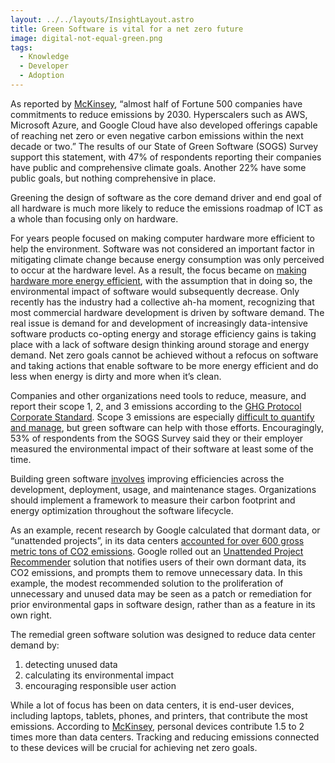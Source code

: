 ```yaml
---
layout: ../../layouts/InsightLayout.astro
title: Green Software is vital for a net zero future
image: digital-not-equal-green.png
tags:
  - Knowledge
  - Developer
  - Adoption
---
```


As reported by [McKinsey](https://www.mckinsey.com/capabilities/mckinsey-digital/our-insights/tech-forward/making-software-and-data-architectures-more-sustainable), “almost half of Fortune 500 companies have commitments to reduce emissions by 2030. Hyperscalers such as AWS, Microsoft Azure, and Google Cloud have also developed offerings capable of reaching net zero or even negative carbon emissions within the next decade or two.” The results of our State of Green Software (SOGS) Survey support this statement, with 47% of respondents reporting their companies have public and comprehensive climate goals. Another 22% have some public goals, but nothing comprehensive in place.

Greening the design of software as the core demand driver and end goal of all hardware is much more likely to reduce the emissions roadmap of ICT as a whole than focusing only on hardware.

For years people focused on making computer hardware more efficient to help the environment. Software was not considered an important factor in mitigating climate change because energy consumption was only perceived to occur at the hardware level. As a result, the focus became on [making hardware more energy efficient](https://ieeexplore.ieee.org/document/8988834), with the assumption that in doing so, the environmental impact of software would subsequently decrease. Only recently has the industry had a collective ah-ha moment, recognizing that most commercial hardware development is driven by software demand. The real issue is demand for and development of increasingly data-intensive software products co-opting energy and storage efficiency gains is taking place with a lack of software design thinking around storage and energy demand. Net zero goals cannot be achieved without a refocus on software and taking actions that enable software to be more energy efficient and do less when energy is dirty and more when it’s clean.

Companies and other organizations need tools to reduce, measure, and report their scope 1, 2, and 3 emissions according to the [GHG Protocol Corporate Standard](https://ghgprotocol.org/corporate-standard). Scope 3 emissions are especially [difficult to quantify and manage](https://www.thoughtworks.com/en-us/insights/articles/three-ways-clean-tech-can-help-you-tackle-scope-three-emissions), but green software can help with those efforts. Encouragingly, 53% of respondents from the SOGS Survey said they or their employer measured the environmental impact of their software at least some of the time.

Building green software [involves](https://www.tcs.com/what-we-do/research/white-paper/greening-software-net-zero-emissions-sustainability) improving efficiencies across the development, deployment, usage, and maintenance stages. Organizations should implement a framework to measure their carbon footprint and energy optimization throughout the software lifecycle.

As an example, recent research by Google calculated that dormant data, or “unattended projects”, in its data centers [accounted for over 600 gross metric tons of CO2 emissions](https://cloud.google.com/blog/topics/sustainability/new-tools-to-measure-and-reduce-your-environmental-impact?utm_medium=podcast&utm_source=bcast&utm_campaign=environment-variables). Google rolled out an [Unattended Project Recommender](https://cloud.google.com/blog/products/identity-security/google-cloud-launches-unattended-project-recommender) solution that notifies users of their own dormant data, its CO2 emissions, and prompts them to remove unnecessary data. In this example, the modest recommended solution to the proliferation of unnecessary and unused data may be seen as a patch or remediation for prior environmental gaps in software design, rather than as a feature in its own right.

The remedial green software solution was designed to reduce data center demand by:

1.  detecting unused data
2.  calculating its environmental impact
3.  encouraging responsible user action

While a lot of focus has been on data centers, it is end-user devices, including laptops, tablets, phones, and printers, that contribute the most emissions. According to [McKinsey](https://www.mckinsey.com/capabilities/mckinsey-digital/our-insights/the-green-it-revolution-a-blueprint-for-cios-to-combat-climate-change), personal devices contribute 1.5 to 2 times more than data centers. Tracking and reducing emissions connected to these devices will be crucial for achieving net zero goals.
